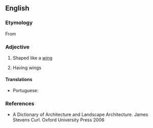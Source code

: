 ==English==

===Etymology===
From {{uder|en|la|ala||wing}} {{suffix|en||form}}

===Adjective===
{{en-adj}}

# Shaped like a [[wing]]
# {{lb|en|of a building}} Having wings

====Translations====
{{trans-top|shaped like a wing}}
* Portuguese: {{t+|pt|aliforme}}
{{trans-mid}}
{{trans-bottom}}

===References===
* A Dictionary of Architecture and Landscape Architecture. James Stevens Curl. Oxford University Press 2006